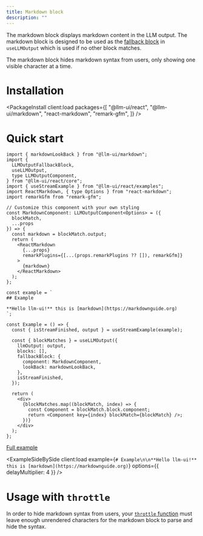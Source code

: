 ```yaml
---
title: Markdown block
description: ""
---
```



The markdown block displays markdown content in the LLM output. The markdown block is designed to be used as the [fallback block](/docs/llm-output-hook#fallbackblock-object) in `useLLMOutput` which is used if no other block matches.

The markdown block hides markdown syntax from users, only showing one visible character at a time.

# Installation

<PackageInstall
  client:load
  packages={[
    "@llm-ui/react",
    "@llm-ui/markdown",
    "react-markdown",
    "remark-gfm",
  ]}
/>

# Quick start

<CodeBlockInline>

```tsx
import { markdownLookBack } from "@llm-ui/markdown";
import {
  LLMOutputFallbackBlock,
  useLLMOutput,
  type LLMOutputComponent,
} from "@llm-ui/react/core";
import { useStreamExample } from "@llm-ui/react/examples";
import ReactMarkdown, { type Options } from "react-markdown";
import remarkGfm from "remark-gfm";

// Customize this component with your own styling
const MarkdownComponent: LLMOutputComponent<Options> = ({
  blockMatch,
  ...props
}) => {
  const markdown = blockMatch.output;
  return (
    <ReactMarkdown
      {...props}
      remarkPlugins={[...(props.remarkPlugins ?? []), remarkGfm]}
    >
      {markdown}
    </ReactMarkdown>
  );
};

const example = `
## Example

**Hello llm-ui!** this is [markdown](https://markdownguide.org)
`;

const Example = () => {
  const { isStreamFinished, output } = useStreamExample(example);

  const { blockMatches } = useLLMOutput({
    llmOutput: output,
    blocks: [],
    fallbackBlock: {
      component: MarkdownComponent,
      lookBack: markdownLookBack,
    },
    isStreamFinished,
  });

  return (
    <div>
      {blockMatches.map((blockMatch, index) => {
        const Component = blockMatch.block.component;
        return <Component key={index} blockMatch={blockMatch} />;
      })}
    </div>
  );
};
```

</CodeBlockInline>

[Full example](https://github.com/llm-ui-kit/llm-ui/blob/main/examples/nextjs/src/app/examples/basic/page.tsx)

<ExampleSideBySide
  client:load
  example={`# Example\n\n**Hello llm-ui!** this is [markdown](https://markdownguide.org)`}
  options={{ delayMultiplier: 4 }}
/>

# Usage with `throttle`

In order to hide markdown syntax from users, your [`throttle` function](/docs/advanced/throttle-functions) must leave enough unrendered characters for the markdown block to parse and hide the syntax.
